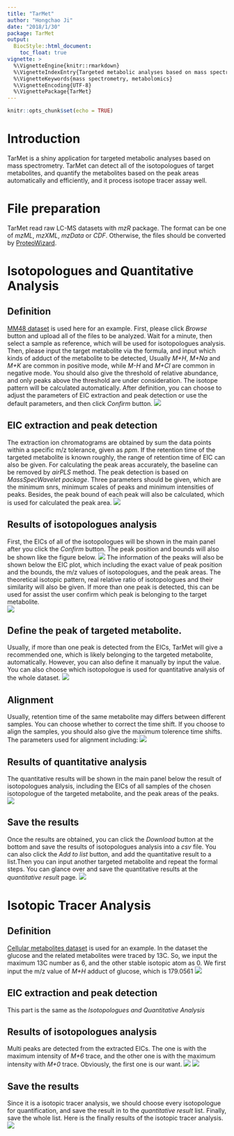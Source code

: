 ```yaml
---
title: "TarMet"
author: "Hongchao Ji"
date: "2018/1/30"
package: TarMet
output:
  BiocStyle::html_document:
    toc_float: true
vignette: >
  %\VignetteEngine{knitr::rmarkdown}
  %\VignetteIndexEntry{Targeted metabolic analyses based on mass spectrometry}
  %\VignetteKeywords{mass spectrometry, metabolomics}
  %\VignetteEncoding{UTF-8}
  %\VignettePackage{TarMet}
---
```


```r
knitr::opts_chunk$set(echo = TRUE)
```

# Introduction
TarMet is a shiny application for targeted metabolic analyses based on mass spectrometry. TarMet can detect all of the isotopologues of target metabolites, and quantify the metabolites based on the peak areas automatically and efficiently, and it process isotope tracer assay well.

# File preparation
TarMet read raw LC-MS datasets with *mzR* package. The format can be one of *mzML*, *mzXML*, *mzData* or *CDF*. Otherwise, the files should be converted by [ProteoWizard](http://proteowizard.sourceforge.net/). 

# Isotopologues and Quantitative Analysis
## Definition
[MM48 dataset](https://www.ebi.ac.uk/metabolights/MTBLS188) is used here for an example. First, please click *Browse* button and upload all of the files to be analyzed. Wait for a minute, then select a sample as reference, which will be used for isotopologues analysis. 
Then, please input the target metabolite via the formula, and input which kinds of adduct of the metabolite to be detected, Usually *M+H*, *M+Na* and *M+K* are common in positive mode, while *M-H* and *M+Cl* are common in negative mode. You should also give the threshold of relative abundance, and only peaks above the threshold are under consideration. The isotope pattern will be calculated automatically.
After definition, you can choose to adjust the parameters of EIC extraction and peak detection or use the default parameters, and then click *Confirm* button.
![](images/figure_1.png)

## EIC extraction and peak detection
The extraction ion chromatograms are obtained by sum the data points within a specific m/z tolerance, given as *ppm*. If the retention time of the targeted metabolite is known roughly, the range of retention time of EIC can also be given. For calculating the peak areas accurately, the baseline can be removed by *airPLS* method.
The peak detection is based on *MassSpecWavelet package*. Three parameters should be given, which are the minimum snrs, minimum scales of peaks and minimum intensities of peaks. Besides, the peak bound of each peak will also be calculated, which is used for calculated the peak area. 
![](images/figure_2.png)

## Results of isotopologues analysis
First, the EICs of all of the isotopologues will be shown in the main panel after you click the *Confirm* button. The peak position and bounds will also be shown like the figure below. 
![](images/figure_3.png)
The information of the peaks will also be shown below the EIC plot, which including the exact value of peak position and the bounds, the m/z values of isotopologues, and the peak areas. The theoretical isotopic pattern, real relative ratio of isotopologues and their similarity will also be given. If more than one peak is detected, this can be used for assist the user confirm which peak is belonging to the target metabolite.  
![](images/figure_4.png)

## Define the peak of targeted metabolite.
Usually, if more than one peak is detected from the EICs, TarMet will give a recommended one, which is likely belonging to the targeted metabolite, automatically. However, you can also define it manually by input the value. You can also choose which isotopologue is used for quantitative analysis of the whole dataset. 
![](images/figure_5.png)

## Alignment
Usually, retention time of the same metabolite may differs between different samples. You can choose whether to correct the time shift. If you choose to align the samples, you should also give the maximum tolerence time shifts. The parameters used for alignment including: 
![](images/figure_6.png)

## Results of quantitative analysis
The quantitative results will be shown in the main panel below the result of isotopologues analysis, including the EICs of all samples of the chosen isotopologue of the targeted metabolite, and the peak areas of the peaks. ![](images/figure_7.png)

## Save the results
Once the results are obtained, you can click the *Download* button at the bottom and save the results of isotopologues analysis into a *csv* file. You can also click the *Add to list* button, and add the quantitative result to a list.Then you can input another targeted metabolite and repeat the formal steps. You can glance over and save the quantitative results at the *quantitative result* page. 
![](images/figure_8.png)

# Isotopic Tracer Analysis
## Definition
[Cellular metabolites dataset](https://gitlab.com/jimiwills/assay.R/) is used for an example. In the dataset the glucose and the related metabolites were traced by 13C. So, we input the maximum 13C number as 6, and the other stable isotopic atom as 0. We first input the m/z value of *M+H* adduct of glucose, which is 179.0561 
![](images/figure_9.png)

## EIC extraction and peak detection
This part is the same as the *Isotopologues and Quantitative Analysis*

## Results of isotopologues analysis
Multi peaks are detected from the extracted EICs. The one is with the maximum intensity of *M+6* trace, and the other one is with the maximum intensity with *M+0* trace. Obviously, the first one is our want. 
![](images/figure_10.png) 
![](images/figure_11.png)

## Save the results
Since it is a isotopic tracer analysis, we should choose every isotopologue for quantification, and save the result in to the *quantitative result* list. Finally, save the whole list. Here is the finally results of the isotopic tracer analysis. 
![](images/figure_12.png)
